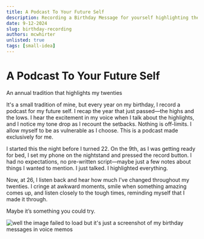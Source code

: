 ```yaml
---
title: A Podcast To Your Future Self
description: Recording a Birthday Message for yourself highlighting the past year.
date: 9-12-2024
slug: birthday-recording
authors: mcwhirter
unlisted: true
tags: [small-idea]
---
```



# A Podcast To Your Future Self

An annual tradition that highlights my twenties

<!--truncate-->

It's a small tradition of mine, but every year on my birthday, I record a podcast for my future self. I recap the year that just passed—the highs and the lows. I hear the excitement in my voice when I talk about the highlights, and I notice my tone drop as I recount the setbacks. Nothing is off-limits. I allow myself to be as vulnerable as I choose. This is a podcast made exclusively for me.

I started this the night before I turned 22. On the 9th, as I was getting ready for bed, I set my phone on the nightstand and pressed the record button. I had no expectations, no pre-written script—maybe just a few notes about things I wanted to mention. I just talked. I highlighted everything.

Now, at 26, I listen back and hear how much I've changed throughout my twenties. I cringe at awkward moments, smile when something amazing comes up, and listen closely to the tough times, reminding myself that I made it through.

Maybe it’s something you could try.

![well the image failed to load but it's just a screenshot of my birthday messages in voice memos](IMG_7994.PNG "A screenshot of my birthday messages in voicememos")
